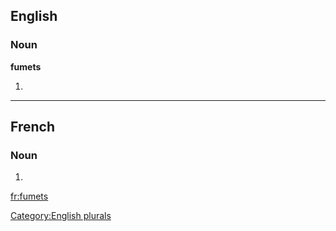 ==English==

===Noun===
'''fumets'''

# {{plural of|[[fumet]]}}

[[Category:English plurals]]

----

==French==

===Noun===
{{infl|fr|plural}} {{m|p}}

# {{plural of|fumet|lang=French}}

[[fr:fumets]]